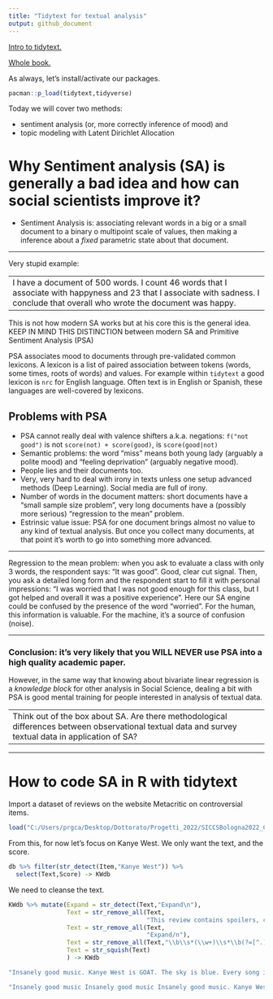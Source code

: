 ```yaml
---
title: "Tidytext for textual analysis"
output: github_document
---
```


[Intro to tidytext.](https://cran.r-project.org/web/packages/tidytext/vignettes/tidytext.html)

[Whole book.](https://www.tidytextmining.com/)

As always, let's install/activate our packages.

```r
pacman::p_load(tidytext,tidyverse)
```

Today we will cover two methods:

- sentiment analysis (or, more correctly inference of mood) and 
- topic modeling with Latent Dirichlet Allocation

# Why Sentiment analysis (SA) is generally a bad idea and how can social scientists improve it?

- Sentiment Analysis is: associating relevant words in a big or a small document to a binary o multipoint scale of values, then making a inference about a *fixed* parametric state about that document.

---

Very stupid example:

---
I have a document of 500 words. I count 46 words that I associate with happyness and 23 that I associate with sadness. I conclude that overall who wrote the document was happy.
---

This is not how modern SA works but at his core this is the general idea. KEEP IN MIND THIS DISTINCTION between modern SA and Primitive Sentiment Analysis (PSA)

PSA associates mood to documents through pre-validated common lexicons. A lexicon is a list of paired association between tokens (words, some times, roots of words) and values. For example within `tidytext` a good lexicon is `nrc` for English language. Often text is in English or Spanish, these languages are well-covered by lexicons.

## Problems with PSA

- PSA cannot really deal with valence shifters a.k.a. negations: `f("not good")` is not `score(not) + score(good)`, is `score(good|not)`
- Semantic problems: the word "miss" means both young lady (arguably a polite mood) and "feeling deprivation" (arguably negative mood).
- People lies and their documents too.
- Very, very hard to deal with irony in texts unless one setup advanced methods (Deep Learning). Social media are full of irony.
- Number of words in the document matters: short documents have a "small sample size problem", very long documents have a (possibly more serious) "regression to the mean" problem.
- Estrinsic value issue: PSA for one document brings almost no value to any kind of textual analysis. But once you collect many documents, at that point it's worth to go into something more advanced.

---

Regression to the mean problem: when you ask to evaluate a class with only 3 words, the respondent says: "It was good". Good, clear cut signal. Then, you ask a detailed long form and the respondent start to fill it with personal impressions: "I was worried that I was not good enough for this class, but I got helped and overall it was a positive experience".
Here our SA engine could be confused by the presence of the word "worried". For the human, this information is valuable.
For the machine, it's a source of confusion (noise).

---

### Conclusion: it's very likely that you WILL NEVER use PSA into a high quality academic paper.

However, in the same way that knowing about bivariate linear regression is a *knowledge block* for other analysis in Social Science, dealing a bit with PSA is good mental training for people interested in analysis of textual data.

---
Think out of the box about SA. Are there methodological differences between observational textual data and survey textual data in application of SA?
---


---

# How to code SA in R with tidytext

Import a dataset of reviews on the website Metacritic on controversial items.

```r
load("C:/Users/prgca/Desktop/Dottorato/Progetti_2022/SICCSBologna2022_ClassMaterials/Classes/3 tidytext for analysis/Controversial_Metacritic.RData")
```

From this, for now let's focus on Kanye West. We only want the text, and the score.

```r
db %>% filter(str_detect(Item,"Kanye West")) %>%
  select(Text,Score) -> KWdb
```

We need to cleanse the text.

```r
KWdb %>% mutate(Expand = str_detect(Text,"Expand\n"),
                Text = str_remove_all(Text,
                                      "This review contains spoilers, click expand to view."),
                Text = str_remove_all(Text,
                                      "Expand/n"),
                Text = str_remove_all(Text,"\\b\\s*(\\w+)\\s*\\b(?=[^.]*\\b\\1\\b)"),
                Text = str_squish(Text)
                ) -> KWdb
```

```r
"Insanely good music. Kanye West is GOAT. The sky is blue. Every song is at least an 8. (with 5 of them 10 imo). His best album i dare say, even better than MBDTF. When people listen to it they’ll go mad, great features who all do equally well and sing sick verses/lyrics. Kanye West is a genius, he creates beautiful songs that blend in well and transition into one another, compelling Insanely good music. Kanye West is GOAT. The sky is blue. Every song is at least an 8. (with 5 of them 10 imo). His best album i dare say, even better than MBDTF. When people listen to it they’ll go mad, great features who all do equally well and sing sick verses/lyrics. genius, he creates beautiful songsblendwelltransition into one another, compelling storytelling, the type that hookslistenermakes them not get old of it, Theis 100% Kanye West’s best song OAT (bold statement i know) I’d say they’re all30, a few in his top 10 and 5.999999999/10… Expand" %>% str_remove_all("\\b\\s*(\\w+)\\s*\\b(?=[^.]*\\b\\1\\b)")
```
```r
"Insanely good music Insanely good music Insanely good music. Kanye West music is GOAT. The sky is blue." %>% str_remove_all("\\b\\s*(\\w+)\\s*\\b(?=[^.]*\\b\\1\\b)")
```

